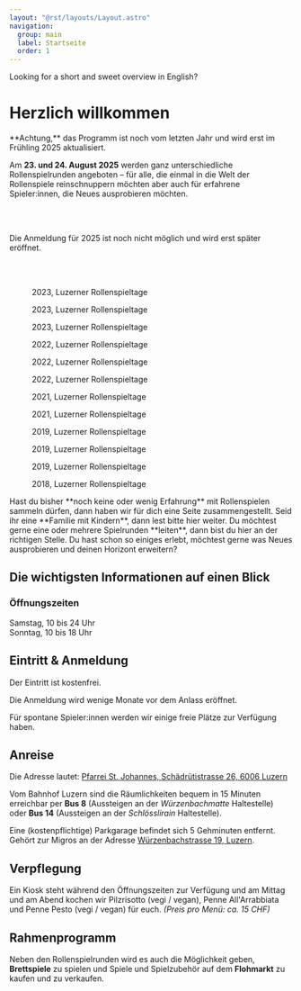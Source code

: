 ```yaml
---
layout: "@rst/layouts/Layout.astro"
navigation:
  group: main
  label: Startseite
  order: 1
---
```




<Box type="success" link="/en" linkLabel="take me to the English summary">
  Looking for a short and sweet overview in English?
</Box>

# Herzlich willkommen

<Box type="special">
  **Achtung,** das Programm ist noch vom letzten Jahr und wird erst im Frühling 2025 aktualisiert.
</Box>

Am **23. und 24. August 2025** werden ganz unterschiedliche Rollenspielrunden angeboten – für alle, die einmal in die Welt der Rollenspiele reinschnuppern möchten aber auch für erfahrene Spieler:innen, die Neues ausprobieren möchten.

<ButtonLink link="/programm" label="zum Programm" /> 

<br/>
<br/>

<Box>
  <p>
    Die Anmeldung für 2025 ist noch nicht möglich und wird erst später eröffnet.
  </p>
</Box>

<br/>
<br/>

<Slider>

  <figure aria-labelledby="caption-2023-03">
    <Picture src={rst202303} formats={['avif', 'webp', 'jpg']} alt="2023, Luzerner Rollenspieltage" />
    <figcaption id="caption-2023-03">2023, Luzerner Rollenspieltage</figcaption>
  </figure>

  <figure aria-labelledby="caption-2023-01">
    <Picture src={rst202301} formats={['avif', 'webp', 'jpg']} alt="2023, Luzerner Rollenspieltage" />
    <figcaption id="caption-2023-01">2023, Luzerner Rollenspieltage</figcaption>
  </figure>

  <figure aria-labelledby="caption-2023-02">
    <Picture src={rst202302} formats={['avif', 'webp', 'jpg']} alt="2023, Luzerner Rollenspieltage" />
    <figcaption id="caption-2023-02">2023, Luzerner Rollenspieltage</figcaption>
  </figure>

  <figure aria-labelledby="caption-2022-01">
    <Picture src={rst202201} formats={['avif', 'webp', 'jpg']} alt="2022, Luzerner Rollenspieltage" />
    <figcaption id="caption-2022-01">2022, Luzerner Rollenspieltage</figcaption>
  </figure>

  <figure aria-labelledby="caption-2022-02">
    <Picture src={rst202202} formats={['avif', 'webp', 'jpg']} alt="2022, Luzerner Rollenspieltage" />
    <figcaption id="caption-2022-02">2022, Luzerner Rollenspieltage</figcaption>
  </figure>

  <figure aria-labelledby="caption-2022-03">
    <Picture src={rst202203} formats={['avif', 'webp', 'jpg']} alt="2022, Luzerner Rollenspieltage" />
    <figcaption id="caption-2022-03">2022, Luzerner Rollenspieltage</figcaption>
  </figure>

  <figure aria-labelledby="caption-2021-01">
    <Picture src={rst202101} formats={['avif', 'webp', 'jpg']} alt="2021, Luzerner Rollenspieltage" />
    <figcaption id="caption-2021-01">2021, Luzerner Rollenspieltage</figcaption>
  </figure>

  <figure aria-labelledby="caption-2021-02">
    <Picture src={rst202102} formats={['avif', 'webp', 'jpg']} alt="2021, Luzerner Rollenspieltage" />
    <figcaption id="caption-2021-02">2021, Luzerner Rollenspieltage</figcaption>
  </figure>

  <figure aria-labelledby="caption-2019-04">
    <Picture src={rst201904} formats={['avif', 'webp', 'jpg']} alt="2019, Luzerner Rollenspieltage" />
    <figcaption id="caption-2019-04">2019, Luzerner Rollenspieltage</figcaption>
  </figure>

  <figure aria-labelledby="caption-2019-03">
    <Picture src={rst201903} formats={['avif', 'webp', 'jpg']} alt="2019, Luzerner Rollenspieltage" />
    <figcaption id="caption-2019-03">2019, Luzerner Rollenspieltage</figcaption>
  </figure>

  <figure aria-labelledby="caption-2019-01">
    <Picture src={rst201901} formats={['avif', 'webp', 'jpg']} alt="2019, Luzerner Rollenspieltage" />
    <figcaption id="caption-2019-01">2019, Luzerner Rollenspieltage</figcaption>
  </figure>

  <figure aria-labelledby="caption-2018-04">
    <Picture src={rst201804} formats={['avif', 'webp', 'jpg']} alt="2018, Luzerner Rollenspieltage" />
    <figcaption id="caption-2018-04">2018, Luzerner Rollenspieltage</figcaption>
  </figure>

</Slider>

<BoxGrid>

  <Box type="success" link="/neueinsteiger" linkLabel="für Neueinsteiger">
    Hast du bisher **noch keine oder wenig Erfahrung** mit Rollenspielen sammeln dürfen, dann haben wir für dich eine Seite zusammengestellt.
  </Box>

  <Box type="special" link="/familien" linkLabel="für Familien">
    Seid ihr eine **Familie mit Kindern**, dann lest bitte hier weiter.
  </Box>

  <Box type="gray" link="/spielleiterinnen" linkLabel="für Spielleiter">
    Du möchtest gerne eine oder mehrere Spielrunden **leiten**, dann bist du hier an der richtigen Stelle.
  </Box>

  <Box type="danger" link="/veteranen" linkLabel="für Veteranen">
    Du hast schon so einiges erlebt, möchtest gerne was Neues ausprobieren und deinen Horizont erweitern?
  </Box>

</BoxGrid>

## Die wichtigsten Informationen auf einen Blick

### Öffnungszeiten

Samstag, 10 bis 24 Uhr \
Sonntag, 10 bis 18 Uhr

## Eintritt & Anmeldung

Der Eintritt ist kostenfrei. 

Die Anmeldung wird wenige Monate vor dem Anlass eröffnet.

Für spontane Spieler:innen werden wir einige freie Plätze zur Verfügung haben. 

## Anreise

Die Adresse lautet: [Pfarrei St. Johannes, Schädrütistrasse 26, 6006 Luzern](https://www.google.com/maps/place/Katholische+Pfarrei+St.+Johannes+Luzern+-+W%C3%BCrzenbach/@47.0557335,8.3467125,18z/data=!4m5!3m4!1s0x478ffbe4a1717e11:0x63ba1cf90c4e4c46!8m2!3d47.055803!4d8.3448403)

Vom Bahnhof Luzern sind die Räumlichkeiten bequem in 15 Minuten erreichbar per **Bus 8** (Aussteigen an der _Würzenbachmatte_ Haltestelle) oder **Bus 14** (Aussteigen an der _Schlösslirain_ Haltestelle).

Eine (kostenpflichtige) Parkgarage befindet sich 5 Gehminuten entfernt. Gehört zur Migros an der Adresse [Würzenbachstrasse 19, Luzern](https://www.google.com/maps/place/Migros+Supermarkt/@47.0548083,8.3433408,18.5z/data=!4m5!3m4!1s0x478ffb4e3b438fcf:0x44bae0889972cca5!8m2!3d47.0550141!4d8.3437071).

## Verpflegung

Ein Kiosk steht während den Öffnungszeiten zur Verfügung und am Mittag und am Abend kochen wir Pilzrisotto (vegi / vegan), Penne All'Arrabbiata und Penne Pesto (vegi / vegan) für euch. _(Preis pro Menü: ca. 15 CHF)_

## Rahmenprogramm

Neben den Rollenspielrunden wird es auch die Möglichkeit geben, **Brettspiele** zu spielen und Spiele und Spielzubehör auf dem **Flohmarkt** zu kaufen und zu verkaufen.
